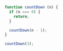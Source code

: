 ```js showLineNumbers {1-11} copy
function countDown (n) {
  if (n === 0) {
    return;
  }

  countDown(n - 1);
}

countDown(3);
```
